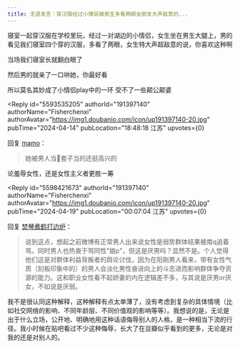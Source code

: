 ```yaml
---
title: 无语发言｜穿汉服经过小情侣被男生多看两眼女朋友大声敌意的...
---
```



<Forum groupName="我们在偷听" groupUrl="https://www.douban.com/group/737051/" archivedAt="2025-05-16T14:19:38.411Z">
  <Post
    id="303933341"
    title="无语发言｜穿汉服经过小情侣被男生多看两眼女朋友大声敌意的..."
    url="https://www.douban.com/group/topic/303933341/?_spm_id=MTY3OTY4NjY5"
    pubTime="2024-04-19"
    highlightUserId="191397140"
  >
寝室一起穿汉服在学校里玩，经过一对湖边的小情侣，女生坐在男生大腿上，男的看见我们寝室四个穿的汉服，多看了两眼，女生特大声超敌意的说，你喜欢这种啊

当场我们寝室长就翻白眼了

然后男的就亲了一口哄她，你最好看

所以莫名其妙成了小情侣play中的一环 受不了一些颠公颠婆

<Reply
  id="5593535205"
  authorId="191397140"
  authorName="Fisherchenxi"
  authorAvatar="https://img1.doubanio.com/icon/up191397140-20.jpg"
  pubTime="2024-04-14"
  pubLocation="18:48:18 江苏"
  upvotes={0}
>
回复 [mamo](https://www.douban.com/people/174437962/)：
> 她被男人当🐔套子当的还挺高兴的

论羞辱女性，还是女性主义者更胜一筹
</Reply>

<Reply
  id="5598421673"
  authorId="191397140"
  authorName="Fisherchenxi"
  authorAvatar="https://img1.doubanio.com/icon/up191397140-20.jpg"
  pubTime="2024-04-19"
  pubLocation="00:07:04 江苏"
  upvotes={0}
>
回复 [焚琴煮鹤打边炉](https://www.douban.com/people/187157627/)：
> 说到这点，想起之前微博有正常男人出来说女性是弱势群体结果被南q追着骂，同时男人也热衷于骂同性"娘p"，但这是厌男吗？显然不是。个人觉得他们这是对群体利益背叛者的舆论讨伐，因为在阳刚男人看来，带有女性气质（刻板印象中的）的男人会淡化男性奋进向上的斗志进而影响群体争夺资源的能力。这和职业女性看不起娇妻的内在逻辑差不多，与其说是厌男or厌女，不如说是厌弱。

我不是很认同这种解释，这种解释有点太单薄了，没有考虑到复杂的具体情境（比如社交网络的影响、不同年龄层、不同价值观的影响等等）。我想说的是，无论是出于什么立场，公开地、明确地用这种话语侮辱别人的人格，是一种相当下流的行径。我小时候在贴吧看过不少这种侮辱，长大了在豆瓣似乎看到的更多，无论是对我的还是对别人的。
</Reply>
  </Post>
</Forum>
